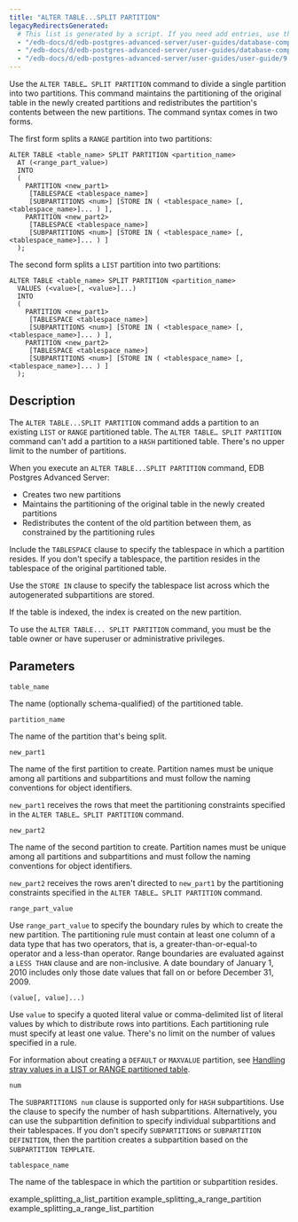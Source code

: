 ```yaml
---
title: "ALTER TABLE...SPLIT PARTITION"
legacyRedirectsGenerated:
  # This list is generated by a script. If you need add entries, use the `legacyRedirects` key.
  - "/edb-docs/d/edb-postgres-advanced-server/user-guides/database-compatibility-for-oracle-developers-guide/9.6/Database_Compatibility_for_Oracle_Developers_Guide_v9.6.1.107.html"
  - "/edb-docs/d/edb-postgres-advanced-server/user-guides/database-compatibility-for-oracle-developers-guide/9.5/Database_Compatibility_for_Oracle_Developers_Guide.1.332.html"
  - "/edb-docs/d/edb-postgres-advanced-server/user-guides/user-guide/9.5/EDB_Postgres_Enterprise_Guide.1.056.html"
---
```


<div id="alter_table_split_partition" class="registered_link"></div>

Use the `ALTER TABLE… SPLIT PARTITION` command to divide a single partition into two partitions. This command maintains the partitioning of the original table in the newly created partitions and redistributes the partition's contents between the new partitions. The command syntax comes in two forms.

The first form splits a `RANGE` partition into two partitions:

```text
ALTER TABLE <table_name> SPLIT PARTITION <partition_name>
  AT (<range_part_value>)
  INTO
  (
    PARTITION <new_part1>
     [TABLESPACE <tablespace_name>]
     [SUBPARTITIONS <num>] [STORE IN ( <tablespace_name> [, <tablespace_name>]... ) ],
    PARTITION <new_part2>
     [TABLESPACE <tablespace_name>]
     [SUBPARTITIONS <num>] [STORE IN ( <tablespace_name> [, <tablespace_name>]... ) ]
  );
```

The second form splits a `LIST` partition into two partitions:

```text
ALTER TABLE <table_name> SPLIT PARTITION <partition_name>
  VALUES (<value>[, <value>]...)
  INTO
  (
    PARTITION <new_part1>
     [TABLESPACE <tablespace_name>]
     [SUBPARTITIONS <num>] [STORE IN ( <tablespace_name> [, <tablespace_name>]... ) ],
    PARTITION <new_part2>
     [TABLESPACE <tablespace_name>]
     [SUBPARTITIONS <num>] [STORE IN ( <tablespace_name> [, <tablespace_name>]... ) ]
  );
```

## Description

The `ALTER TABLE...SPLIT PARTITION` command adds a partition to an existing `LIST` or `RANGE` partitioned table. The `ALTER TABLE… SPLIT PARTITION` command can't add a partition to a `HASH` partitioned table. There's no upper limit to the number of partitions.

When you execute an `ALTER TABLE...SPLIT PARTITION` command, EDB Postgres Advanced Server:

-  Creates two new partitions
-  Maintains the partitioning of the original table in the newly created partitions
-  Redistributes the content of the old partition between them, as constrained by the partitioning rules

Include the `TABLESPACE` clause to specify the tablespace in which a partition resides. If you don't specify a tablespace, the partition resides in the tablespace of the original partitioned table.

Use the `STORE IN` clause to specify the tablespace list across which the autogenerated subpartitions are stored.

If the table is indexed, the index is created on the new partition.

To use the `ALTER TABLE... SPLIT PARTITION` command, you must be the table owner or have superuser or administrative privileges.

## Parameters

`table_name`

 The name (optionally schema-qualified) of the partitioned table.

`partition_name`

 The name of the partition that's being split.

`new_part1`

 The name of the first partition to create. Partition names must be unique among all partitions and subpartitions and must follow the naming conventions for object identifiers.

 `new_part1` receives the rows that meet the partitioning constraints specified in the `ALTER TABLE… SPLIT PARTITION` command.

`new_part2`

 The name of the second partition to create. Partition names must be unique among all partitions and subpartitions and must follow the naming conventions for object identifiers.

 `new_part2` receives the rows aren't directed to `new_part1` by the partitioning constraints specified in the `ALTER TABLE… SPLIT PARTITION` command.

`range_part_value`

 Use `range_part_value` to specify the boundary rules by which to create the new partition. The partitioning rule must contain at least one column of a data type that has two operators, that is, a greater-than-or-equal-to operator and a less-than operator. Range boundaries are evaluated against a `LESS THAN` clause and are non-inclusive. A date boundary of January 1, 2010 includes only those date values that fall on or before December 31, 2009.

`(value[, value]...)`

 Use `value` to specify a quoted literal value or comma-delimited list of literal values by which to distribute rows into partitions. Each partitioning rule must specify at least one value. There's no limit on the number of values specified in a rule.

 For information about creating a `DEFAULT` or `MAXVALUE` partition, see [Handling stray values in a LIST or RANGE partitioned table](../../05_handling_stray_values_in_a_list_or_range_partitioned_table/#handling_stray_values_in_a_list_or_range_partitioned_table).

`num`

 The `SUBPARTITIONS num` clause is supported only for `HASH` subpartitions. Use the clause to specify the number of hash subpartitions. Alternatively, you can use the subpartition definition to specify individual subpartitions and their tablespaces. If you don't specify `SUBPARTITIONS` or `SUBPARTITION DEFINITION`, then the partition creates a subpartition based on the `SUBPARTITION TEMPLATE`.

`tablespace_name`

 The name of the tablespace in which the partition or subpartition resides.

<div class="toctree" maxdepth="3">

example_splitting_a_list_partition example_splitting_a_range_partition example_splitting_a_range_list_partition

</div>
